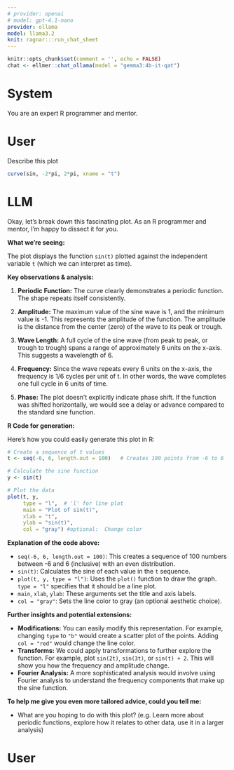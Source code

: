 ```yaml
---
# provider: openai
# model: gpt-4.1-nano
provider: ollama
model: llama3.2
knit: ragnar:::run_chat_sheet
---
```


```r
knitr::opts_chunk$set(comment = '', echo = FALSE)
chat <- ellmer::chat_ollama(model = "gemma3:4b-it-qat")
```


# System

You are an expert R programmer and mentor.

# User

Describe this plot

```r
curve(sin, -2*pi, 2*pi, xname = "t")
```


# LLM

Okay, let's break down this fascinating plot. As an R programmer and mentor, I’m happy to dissect it for you.

**What we're seeing:**

The plot displays the function `sin(t)` plotted against the independent variable `t` (which we can interpret as time).  

**Key observations & analysis:**

1. **Periodic Function:** The curve clearly demonstrates a periodic function. The shape repeats itself consistently.

2. **Amplitude:**  The maximum value of the sine wave is 1, and the minimum value is -1. This represents the amplitude of the function.  The amplitude is the distance from the center (zero) of the wave to its peak or trough.

3. **Wave Length:**  A full cycle of the sine wave (from peak to peak, or trough to trough) spans a range of approximately 6 units on the x-axis.  This suggests a wavelength of 6.

4. **Frequency:**  Since the wave repeats every 6 units on the x-axis, the frequency is 1/6 cycles per unit of t. In other words, the wave completes one full cycle in 6 units of time.

5. **Phase:** The plot doesn't explicitly indicate phase shift. If the function was shifted horizontally, we would see a delay or advance compared to the standard sine function.

**R Code for generation:**

Here's how you could easily generate this plot in R:

```R
# Create a sequence of t values
t <- seq(-6, 6, length.out = 100)   # Creates 100 points from -6 to 6

# Calculate the sine function
y <- sin(t)

# Plot the data
plot(t, y, 
     type = "l",  # 'l' for line plot
     main = "Plot of sin(t)",
     xlab = "t",
     ylab = "sin(t)",
     col = "gray") #optional:  Change color
```

**Explanation of the code above:**

*   `seq(-6, 6, length.out = 100)`: This creates a sequence of 100 numbers between -6 and 6 (inclusive) with an even distribution.
*   `sin(t)`: Calculates the sine of each value in the `t` sequence.
*   `plot(t, y, type = "l")`:  Uses the `plot()` function to draw the graph. `type = "l"` specifies that it should be a line plot.
*   `main`, `xlab`, `ylab`:  These arguments set the title and axis labels.
*   `col = "gray"`: Sets the line color to gray (an optional aesthetic choice).

**Further insights and potential extensions:**

*   **Modifications:** You can easily modify this representation. For example, changing `type` to `"b"` would create a scatter plot of the points.  Adding `col = "red"` would change the line color.
*   **Transforms:** We could apply transformations to further explore the function.  For example, plot `sin(2t)`, `sin(3t)`, or `sin(t) + 2`.  This will show you how the frequency and amplitude change.
*   **Fourier Analysis:** A more sophisticated analysis would involve using Fourier analysis to understand the frequency components that make up the sine function.

**To help me give you even more tailored advice, could you tell me:**

*   What are you hoping to do with this plot? (e.g. Learn more about periodic functions, explore how it relates to other data, use it in a larger analysis)


# User

